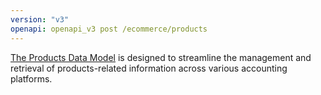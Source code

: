 ```yaml
---
version: "v3"
openapi: openapi_v3 post /ecommerce/products
---
```


[The Products Data Model](https://docs.rootfi.dev/api-reference/customers/overview) is designed to streamline the management and retrieval of products-related information across various accounting platforms.
